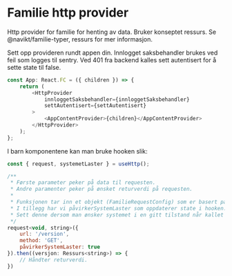 
<Meta title="providers/http" />

# Familie http provider

Http provider for familie for henting av data. Bruker konseptet ressurs. Se @navikt/familie-typer, ressurs for mer informasjon.

Sett opp provideren rundt appen din. Innlogget saksbehandler brukes ved feil som logges til sentry.
Ved 401 fra backend kalles sett autentisert for å sette state til false.

```js
const App: React.FC = ({ children }) => {
    return (
        <HttpProvider
            innloggetSaksbehandler={innloggetSaksbehandler}
            settAutentisert={settAutentisert}
        >
            <AppContentProvider>{children}</AppContentProvider>
        </HttpProvider>
    );
};
```

I barn komponentene kan man bruke hooken slik:

```js
const { request, systemetLaster } = useHttp();

/**
 * Første parameter peker på data til requesten.
 * Andre paramenter peker på ønsket returverdi på requesten.
 *
 * Funksjonen tar inn et objekt (FamilieRequestConfig) som er basert på axios sitt request-objekt.
 * I tillegg har vi påvirkerSystemLaster som oppdaterer state i hooken.
 * Sett denne dersom man ønsker systemet i en gitt tilstand når kallet kjøres.
 */
request<void, string>({
    url: '/version',
    method: 'GET',
    påvirkerSystemLaster: true
}).then((versjon: Ressurs<string>) => {
    // Håndter returverdi.
})
```
